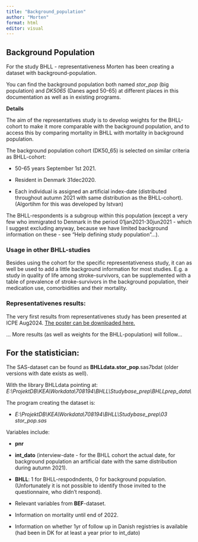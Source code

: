 ```yaml
---
title: "Background_population"
author: "Morten"
format: html
editor: visual
---
```


## Background Population

For the study BHLL - representativeness Morten has been creating a dataset with background-population.

You can find the background population both named *stor_pop* (big population) and *DK5065* (Danes aged 50-65) at different places in this documentation as well as in existing programs.\

**Details**

The aim of the representatives study is to develop weights for the BHLL-cohort to make it more comparable with the background population, and to access this by comparing mortality in BHLL with mortality in background population.

The background population cohort (DK50_65) is selected on similar criteria as BHLL-cohort:

-   50-65 years September 1st 2021.

-   Resident in Denmark 31dec2020.

-   Each individual is assigned an artificial index-date (distributed throughout autumn 2021 with same distribution as the BHLL-cohort). (Algortihm for this was developed by Istvan)

The BHLL-respondents is a subgroup within this population (except a very few who immigrated to Denmark in the period 01jan2021-30jun2021 - which I suggest excluding anyway, because we have limited background information on these - see "Help defining study population"...).

### **Usage in other BHLL-studies**

Besides using the cohort for the specific representativeness study, it can as well be used to add a little background information for most studies. E.g. a study in quality of life among stroke-survivors, can be supplemented with a table of prevalence of stroke-survivors in the background population, their medication use, comorbidities and their mortality.

### Representativenes results:

The very first results from representativenes study has been presented at ICPE Aug2024. [The poster can be downloaded here.](Representativeness%20ICPE2024%20final.pdf "Representativeness ICPE2024 final.pdf")

... More results (as well as weights for the BHLL-population) will follow...

## **For the statistician:**

The SAS-dataset can be found as **BHLLdata.stor_pop**.sas7bdat (older versions with date exists as well).

With the library BHLLdata pointing at: *E:\\ProjektDB\\KEA\\Workdata\\708194\\BHLL\\Studybase_prep\\BHLLprep_data\\*

The program creating the dataset is:

-   *E:\\ProjektDB\\KEA\\Workdata\\708194\\BHLL\\Studybase_prep\\03 stor_pop.sas*

Variables include:

-   **pnr**

-   **int_dato** (interview-date - for the BHLL cohort the actual date, for background population an artificial date with the same distribution during autumn 2021).

-   **BHLL**: 1 for BHLL-respodndents, 0 for background population. (Unfortunately it is not possible to identify those invited to the questionnaire, who didn't respond).

-   Relevant variables from **BEF**-dataset.

-   Information on mortality until end of 2022.

-   Information on whether 1yr of follow up in Danish registries is available (had been in DK for at least a year prior to int_dato)
